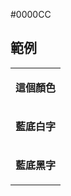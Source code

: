 <nowiki>#0000CC</nowiki><noinclude>
== 範例 ==
{|
|- style="color:{{ {{PAGENAME}} }}"
| '''這個顏色'''
|- style="background:{{ {{PAGENAME}} }}; color:white"
| '''藍底白字'''
|- style="background:{{ {{PAGENAME}} }}; color:black"
| '''藍底黑字'''
|}
[[Category:巴西政黨顏色模板|{{PAGENAME}}]]

</noinclude>